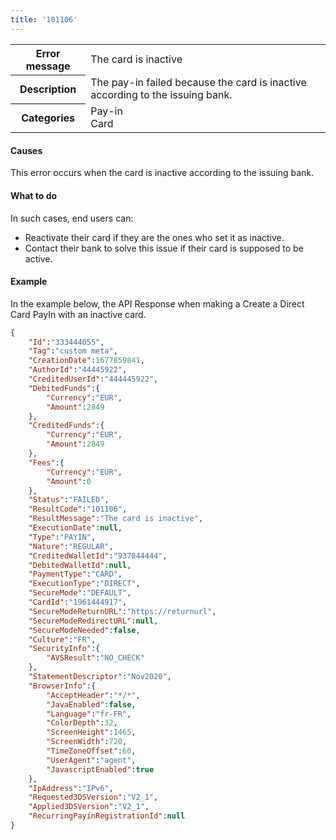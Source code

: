 ---
title: '101106'  
---
  
<table>
    <tbody>
        <tr>
            <th class="header"><strong>Error message</strong></th>
            <td class="table-content">The card is inactive</td>
        </tr>
        <tr>
            <th class="header"><strong>Description</strong></th>
            <td class="table-content">The pay-in failed because the card is inactive according to the issuing bank.</td>
        </tr>
        <tr>
            <th class="header"><strong>Categories</strong></th>
            <td class="table-content">  
<div class="label">Pay-in</div>  
<div class="label">Card</div>
</td>
        </tr>
    </tbody>
</table>  

#### Causes  

This error occurs when the card is inactive according to the issuing bank.  

#### What to do  

In such cases, end users can:  
- Reactivate their card if they are the ones who set it as inactive.  
- Contact their bank to solve this issue if their card is supposed to be active.  

#### Example  

In the example below, the API Response when making a Create a Direct Card PayIn with an inactive card.  
```json API Response
{
    "Id":"333444055",
    "Tag":"custom meta",
    "CreationDate":1677859841,
    "AuthorId":"44445922",
    "CreditedUserId":"444445922",
    "DebitedFunds":{
        "Currency":"EUR",
        "Amount":2849
    },
    "CreditedFunds":{
        "Currency":"EUR",
        "Amount":2849
    },
    "Fees":{
        "Currency":"EUR",
        "Amount":0
    },
    "Status":"FAILED",
    "ResultCode":"101106",
    "ResultMessage":"The card is inactive",
    "ExecutionDate":null,
    "Type":"PAYIN",
    "Nature":"REGULAR",
    "CreditedWalletId":"937044444",
    "DebitedWalletId":null,
    "PaymentType":"CARD",
    "ExecutionType":"DIRECT",
    "SecureMode":"DEFAULT",
    "CardId":"1961444917",
    "SecureModeReturnURL":"https://returnurl",
    "SecureModeRedirectURL":null,
    "SecureModeNeeded":false,
    "Culture":"FR",
    "SecurityInfo":{
        "AVSResult":"NO_CHECK"
    },
    "StatementDescriptor":"Nov2020",
    "BrowserInfo":{
        "AcceptHeader":"*/*",
        "JavaEnabled":false,
        "Language":"fr-FR",
        "ColorDepth":32,
        "ScreenHeight":1465,
        "ScreenWidth":720,
        "TimeZoneOffset":60,
        "UserAgent":"agent",
        "JavascriptEnabled":true
    },
    "IpAddress":"IPv6",
    "Requested3DSVersion":"V2_1",
    "Applied3DSVersion":"V2_1",
    "RecurringPayinRegistrationId":null
}
```